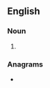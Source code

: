 ==English==

===Noun===
{{head|en|noun form}}

# {{plural of|triplicate|lang=en}}

===Anagrams===
* {{anagrams|en|a=aceiilprstt|peristaltic}}